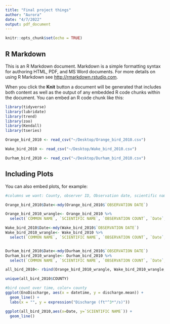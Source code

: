 ```yaml
---
title: "Final project things"
author: "Aurora"
date: "4/7/2022"
output: pdf_document
---
```


```r
knitr::opts_chunk$set(echo = TRUE)
```

## R Markdown

This is an R Markdown document. Markdown is a simple formatting syntax for authoring HTML, PDF, and MS Word documents. For more details on using R Markdown see <http://rmarkdown.rstudio.com>.

When you click the **Knit** button a document will be generated that includes both content as well as the output of any embedded R code chunks within the document. You can embed an R code chunk like this:

```r
library(tidyverse)
library(lubridate)
library(trend)
library(zoo)
library(Kendall)
library(tseries)

Orange_bird_2010 <- read_csv("~/Desktop/Orange_bird_2010.csv")

Wake_bird_2010 <- read_csv("~/Desktop/Wake_bird_2010.csv")

Durham_bird_2010 <- read_csv("~/Desktop/Durham_bird_2010.csv")
```

## Including Plots

You can also embed plots, for example:

```r
#columns we want: County, observer ID, Observation date, scientific name, common name, observation count 

Orange_bird_2010$Date<-mdy(Orange_bird_2010$`OBSERVATION DATE`)

Orange_bird_2010_wrangle<- Orange_bird_2010 %>%
  select(`COMMON NAME`, `SCIENTIFIC NAME`, `OBSERVATION COUNT`, `Date`, `OBSERVER ID`, `COUNTY`, `EXOTIC CODE`)

Wake_bird_2010$Date<-mdy(Wake_bird_2010$`OBSERVATION DATE`)
Wake_bird_2010_wrangle<- Wake_bird_2010 %>%
  select(`COMMON NAME`, `SCIENTIFIC NAME`, `OBSERVATION COUNT`, `Date`, `OBSERVER ID`, `COUNTY`, `EXOTIC CODE`)


Durham_bird_2010$Date<-mdy(Durham_bird_2010$`OBSERVATION DATE`)
Durham_bird_2010_wrangle<- Durham_bird_2010 %>%
  select(`COMMON NAME`, `SCIENTIFIC NAME`, `OBSERVATION COUNT`, `Date`, `OBSERVER ID`, `COUNTY`, `EXOTIC CODE`)

all_bird_2010<- rbind(Orange_bird_2010_wrangle, Wake_bird_2010_wrangle, Durham_bird_2010_wrangle, deparse.level = 1, make.row.names=TRUE, stringsAsFactors=FALSE, factor.exclude=TRUE)

unique(all_bird_2010$COUNTY)

```


```r

#bird count over time, color= county 
ggplot(EnoDischarge, aes(x = datetime, y = discharge.mean)) +
  geom_line() +
  labs(x = "", y = expression("Discharge (ft"^3*"/s)"))

ggplot(all_bird_2010,aes(x=Date, y=`SCIENTIFIC NAME`)) +
  geom_line()
```

